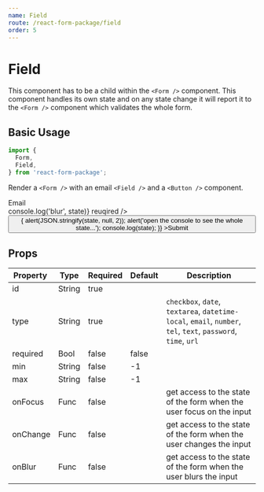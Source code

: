 ```yaml
---
name: Field
route: /react-form-package/field
order: 5
---
```



# Field

This component has to be a child within the `<Form />` component. This component handles its own state and on any state change it will report it to the `<Form />` component which validates the whole form.

## Basic Usage

```jsx
import {
  Form,
  Field,
} from 'react-form-package';
```

Render a `<Form />` with an email `<Field />` and a `<Button />` component.

<Playground>
  <Form>
    <div>
      <div>
        Email
      </div>
      <div>
        <Field id="email" type="email" onBlur={(state) => console.log('blur', state)} reuqired />
      </div>
    </div>
    <div>
      <Button id="submit" type="submit" onClick={(state) => {
        alert(JSON.stringify(state, null, 2));
        alert('open the console to see the whole state...');
        console.log(state);
      }}
      >Submit</Button>
    </div>
  </Form>
</Playground>

## Props

Property | Type | Required | Default | Description
---|---|---|---|---
id | String | true | |
type | String | true | | `checkbox`, `date`, `textarea`, `datetime-local`, `email`, `number`, `tel`, `text`, `password`, `time`, `url`
required | Bool | false | false |
min | String | false | -1 |
max | String | false | -1 |
onFocus | Func | false | | get access to the state of the form when the user focus on the input
onChange | Func | false | | get access to the state of the form when the user changes the input
onBlur | Func | false | | get access to the state of the form when the user blurs the input
